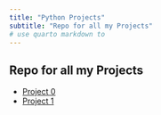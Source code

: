 ```yaml
---
title: "Python Projects"
subtitle: "Repo for all my Projects"
# use quarto markdown to 
---
```


## Repo for all my Projects

-   [Project 0](project0.qmd)
-   [Project 1](project1.qmd)